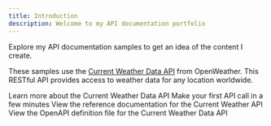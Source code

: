 ```yaml
---
title: Introduction
description: Welcome to my API documentation portfolio
---
```


Explore my API documentation samples to get an idea of the content I create.

These samples use the [Current Weather Data API](https://openweathermap.org/current) from OpenWeather. This RESTful API provides access to weather data for any location worldwide.

<CardGroup cols={2}>
  <Card title="Current Weather Data API overview" href="essentials/overview">
    Learn more about the Current Weather Data API
  </Card>
  <Card title="Get Started" href="tutorials/get-started">
    Make your first API call in a few minutes
  </Card>
  <Card title="API Reference" href="api-reference">
    View the reference documentation for the Current Weather API
  </Card>
  <Card title="OpenAPI definition file" href="https://github.com/ahervy/api-docs/blob/main/api-reference/openapi.yaml">
  View the OpenAPI definition file for the Current Weather Data API
</Card>
</CardGroup>
